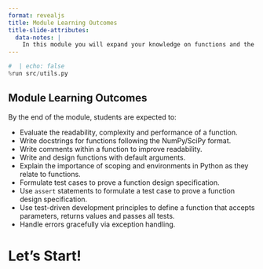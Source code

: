 ```yaml
---
format: revealjs
title: Module Learning Outcomes
title-slide-attributes:
  data-notes: |
    In this module you will expand your knowledge on functions and the best practices when developing functions and code.
---
```


```python
#  | echo: false
%run src/utils.py
```

## Module Learning Outcomes

By the end of the module, students are expected to:

- Evaluate the readability, complexity and performance of a function.
- Write docstrings for functions following the NumPy/SciPy format.
- Write comments within a function to improve readability.
- Write and design functions with default arguments.
- Explain the importance of scoping and environments in Python as they relate to functions.
- Formulate test cases to prove a function design specification.
- Use `assert` statements to formulate a test case to prove a function design specification.
- Use test-driven development principles to define a function that accepts parameters, returns values and passes all tests.
- Handle errors gracefully via exception handling.


# Let's Start!